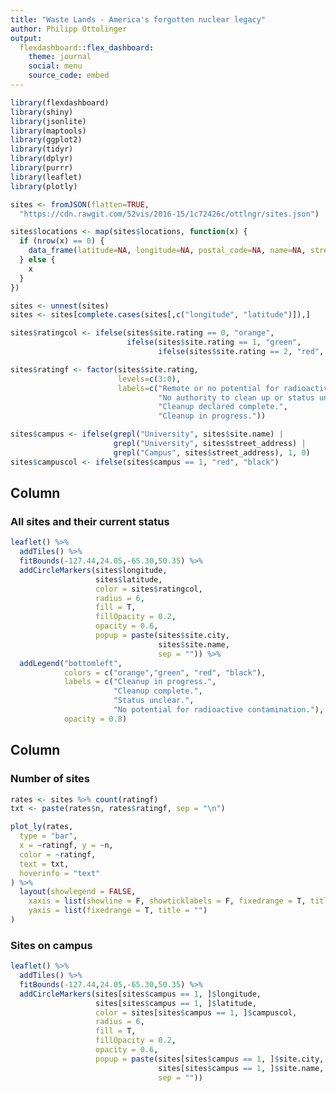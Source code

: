 ```yaml
---
title: "Waste Lands - America's forgotten nuclear legacy"
author: Philipp Ottolinger
output: 
  flexdashboard::flex_dashboard:
    theme: journal
    social: menu
    source_code: embed
---
```


```r
library(flexdashboard)
library(shiny)
library(jsonlite)
library(maptools)
library(ggplot2)
library(tidyr)
library(dplyr)
library(purrr)
library(leaflet)
library(plotly)

sites <- fromJSON(flatten=TRUE,
  "https://cdn.rawgit.com/52vis/2016-15/1c72426c/ottlngr/sites.json")

sites$locations <- map(sites$locations, function(x) {
  if (nrow(x) == 0) {
    data_frame(latitude=NA, longitude=NA, postal_code=NA, name=NA, street_address=NA)
  } else {
    x
  }
})

sites <- unnest(sites)
sites <- sites[complete.cases(sites[,c("longitude", "latitude")]),]

sites$ratingcol <- ifelse(sites$site.rating == 0, "orange",
                          ifelse(sites$site.rating == 1, "green",
                                 ifelse(sites$site.rating == 2, "red", "black")))

sites$ratingf <- factor(sites$site.rating,
                        levels=c(3:0),
                        labels=c("Remote or no potential for radioactive contamination.",
                                 "No authority to clean up or status unclear.",
                                 "Cleanup declared complete.",
                                 "Cleanup in progress."))

sites$campus <- ifelse(grepl("University", sites$site.name) | 
                       grepl("University", sites$street_address) | 
                       grepl("Campus", sites$street_address), 1, 0)
sites$campuscol <- ifelse(sites$campus == 1, "red", "black")
```

Column {data-width=650}
-----------------------------------------------------------------------

### All sites and their current status

```r
leaflet() %>% 
  addTiles() %>% 
  fitBounds(-127.44,24.05,-65.30,50.35) %>% 
  addCircleMarkers(sites$longitude, 
                   sites$latitude, 
                   color = sites$ratingcol, 
                   radius = 6, 
                   fill = T,
                   fillOpacity = 0.2,
                   opacity = 0.6,
                   popup = paste(sites$site.city,
                                 sites$site.name, 
                                 sep = "")) %>%
  addLegend("bottomleft", 
            colors = c("orange","green", "red", "black"),
            labels = c("Cleanup in progress.",
                       "Cleanup complete.",
                       "Status unclear.",
                       "No potential for radioactive contamination."), 
            opacity = 0.8)
```

Column {data-width=350}
-----------------------------------------------------------------------

### Number of sites

```r
rates <- sites %>% count(ratingf)
txt <- paste(rates$n, rates$ratingf, sep = "\n")

plot_ly(rates,
  type = "bar",
  x = ~ratingf, y = ~n,
  color = ~ratingf,
  text = txt,
  hoverinfo = "text"
) %>%
  layout(showlegend = FALSE,
    xaxis = list(showline = F, showticklabels = F, fixedrange = T, title = ""),
    yaxis = list(fixedrange = T, title = "")
)
```

### Sites on campus

```r
leaflet() %>% 
  addTiles() %>% 
  fitBounds(-127.44,24.05,-65.30,50.35) %>% 
  addCircleMarkers(sites[sites$campus == 1, ]$longitude, 
                   sites[sites$campus == 1, ]$latitude, 
                   color = sites[sites$campus == 1, ]$campuscol, 
                   radius = 6, 
                   fill = T,
                   fillOpacity = 0.2,
                   opacity = 0.6,
                   popup = paste(sites[sites$campus == 1, ]$site.city,
                                 sites[sites$campus == 1, ]$site.name, 
                                 sep = ""))
```
